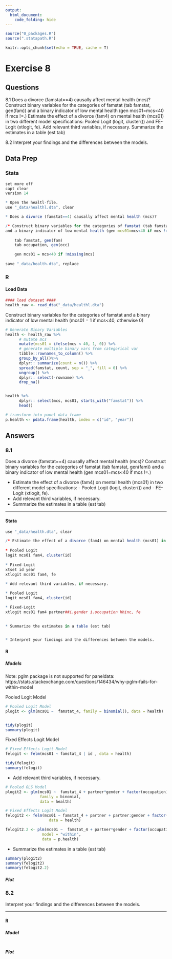 ```yaml
---
output:
  html_document:
    code_folding: hide
---
```



```r
source("0_packages.R")
source(".statapath.R")

knitr::opts_chunk$set(echo = TRUE, cache = T)
```

# Exercise 8 {.tabset}
## Questions

8.1 Does a divorce (famstat==4) causally affect mental health (mcs)? Construct binary variables for the categories of famstat (tab famstat, gen(fam)) and a binary indicator of low mental health (gen mcs01=mcs<40 if mcs !=.) Estimate the effect of a divorce (fam4) on mental health (mcs01) in two different model specifications: Pooled Logit (logit, cluster()) and FE-Logit (xtlogit, fe). Add relevant third variables, if necessary. Summarize the estimates in a table (est tab)

8.2 Interpret your findings and the differences between the models.

## Data Prep {.tabset}
### Stata
```r
set more off
capt clear
version 14

* Open the healtl-file.
use "_data/healthl.dta", clear

* Does a divorce (famstat==4) causally affect mental health (mcs)?

/* Construct binary variables for the categories of famstat (tab famstat, gen(fam))
and a binary indicator of low mental health (gen mcs01=mcs<40 if mcs !=.) */
	
	tab famstat, gen(fam)
	tab occupation, gen(occ)

	gen mcs01 = mcs<40 if !missing(mcs)
    
save "_data/health.dta", replace
```
### R
#### Load Data
```r
#### load dataset ####
health_raw <- read_dta("_data/healthl.dta")
```

Construct binary variables for the categories of famstat and a binary indicator of low mental health (mcs01 = 1 if mcs<40, otherwise 0)
```r
# Generate Binary Variables
health <- health_raw %>% 
      # mutate mcs
      mutate(mcs01 = ifelse(mcs < 40, 1, 0)) %>% 
      # generate multiple binary vars from categorical var
      tibble::rownames_to_column() %>%
      group_by_all()%>% 
      dplyr:: summarize(count = n()) %>% 
      spread(famstat, count, sep = "_", fill = 0) %>% 
      ungroup() %>% 
      dplyr:: select(-rowname) %>% 
      drop_na()


health %>% 
      dplyr:: select(mcs, mcs01, starts_with("famstat")) %>% 
      head()

# transform into panel data frame
p.health <- pdata.frame(health, index = c("id", "year"))

```

## Answers {.active}
### 8.1 {.tabset}
Does a divorce (famstat==4) causally affect mental health (mcs)? Construct binary variables for the categories of famstat (tab famstat, gen(fam)) and a binary indicator of low mental health (gen mcs01=mcs<40 if mcs !=.) 

- Estimate the effect of a divorce (fam4) on mental health (mcs01) in two different model specifications: 
      - Pooled Logit (logit, cluster()) and 
      - FE-Logit (xtlogit, fe).
- Add relevant third variables, if necessary. 
- Summarize the estimates in a table (est tab)

***

#### Stata
```r
use "_data/health.dta", clear

/* Estimate the effect of a divorce (fam4) on mental health (mcs01) in two different model specifications: Pooled Logit (logit, cluster()) and FE-Logit (xtlogit, fe).*/
    
* Pooled Logit
logit mcs01 fam4, cluster(id)
	
* Fixed-Logit 
xtset id year
xtlogit mcs01 fam4, fe
	
* Add relevant third variables, if necessary.

* Pooled Logit
logit mcs01 fam4, cluster(id)

* Fixed-Logit 
xtlogit mcs01 fam4 partner##i.gender i.occupation hhinc, fe

	
* Summarize the estimates in a table (est tab)


* Interpret your findings and the differences between the models.

```
 
#### R {.tabset .active}
##### Models
Note: pglm package is not supported for paneldata:
https://stats.stackexchange.com/questions/146434/why-pglm-fails-for-within-model

Pooled Logit Model
```r
# Pooled Logit Model
plogit <- glm(mcs01 ~  famstat_4, family = binomial(), data = health)


tidy(plogit)
summary(plogit)
```

Fixed Effects Logit Model
```r
# Fixed Effects Logit Model
felogit <- felm(mcs01 ~ famstat_4 | id , data = health)

tidy(felogit)
summary(felogit)

```

- Add relevant third variables, if necessary.
```r
# Pooled OLS Model
plogit2 <- glm(mcs01 ~  famstat_4 + partner*gender + factor(occupation)+ hhinc, 
               family = binomial, 
               data = health)

# Fixed Effects Logit Model
felogit2 <- felm(mcs01 ~ famstat_4 + partner + partner:gender + factor(occupation) + hhinc | id , 
                   data = health)

felogit2.2 <- plm(mcs01 ~  famstat_4 + partner*gender + factor(occupation) + hhinc, 
                model = "within", 
                data = p.health)

```

- Summarize the estimates in a table (est tab)
```r
summary(plogit2)
summary(felogit2)
summary(felogit2.2)

```

##### Plot

### 8.2 {.tabset}
Interpret your findings and the differences between the models.

***
 
#### R {.tabset .active}
##### Model
```r

```

##### Plot
